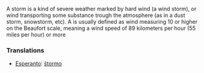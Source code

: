 A storm is a kind of severe weather marked by hard wind (a wind storm), or wind transporting some substance trough the atmosphere (as in a dust storm, snowstorm, etc). A is usually defined as wind measuring 10 or higher on the Beaufort scale, meaning a wind speed of 89 kilometers per hour (55 miles per hour) or more

=== Translations===

*[[Esperanto]]: [[ŝtormo]]
